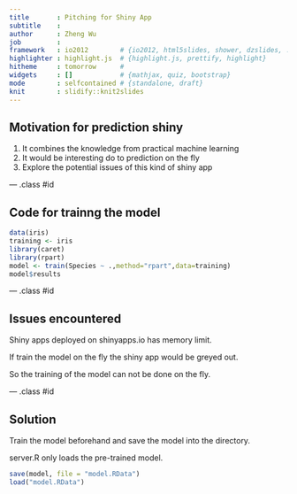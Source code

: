 ```yaml
---
title       : Pitching for Shiny App
subtitle    : 
author      : Zheng Wu
job         : 
framework   : io2012        # {io2012, html5slides, shower, dzslides, ...}
highlighter : highlight.js  # {highlight.js, prettify, highlight}
hitheme     : tomorrow      # 
widgets     : []            # {mathjax, quiz, bootstrap}
mode        : selfcontained # {standalone, draft}
knit        : slidify::knit2slides
---
```


## Motivation for prediction shiny

1. It combines the knowledge from practical machine learning
2. It would be interesting do to prediction on the fly
3. Explore the potential issues of this kind of shiny app

--- .class #id 

## Code for trainng the model
```r
data(iris)
training <- iris
library(caret)
library(rpart)
model <- train(Species ~ .,method="rpart",data=training)
model$results
```

--- .class #id  

## Issues encountered
Shiny apps deployed on shinyapps.io has memory limit.

If train the model on the fly the shiny app would be greyed out.

So the training of the model can not be done on the fly.

--- .class #id 

## Solution
Train the model beforehand and save the model into the directory.

server.R only loads the pre-trained model.
```r
save(model, file = "model.RData")
load("model.RData")
```



